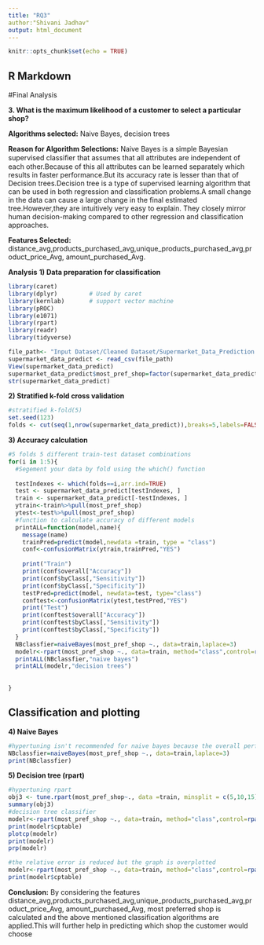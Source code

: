 ```yaml
---
title: "RQ3"
author:"Shivani Jadhav"
output: html_document
---
```


```r
knitr::opts_chunk$set(echo = TRUE)
```

## R Markdown

#Final Analysis

__3. What is the maximum likelihood of a customer to select a particular shop?__ <br />

__Algorithms selected:__ Naive Bayes, decision trees

__Reason for Algorithm Selections:__ Naive Bayes is a simple Bayesian supervised classiﬁer that assumes that all attributes are independent of each other.Because of this all attributes can be learned separately which results in faster performance.But its accuracy rate is lesser than that of Decision trees.Decision tree is a type of supervised learning algorithm that can be used in both regression and classification problems.A small change in the data can cause a large change in the final estimated tree.However,they are intuitively very easy to explain. They closely mirror human decision-making compared to other regression and classification approaches.

__Features Selected:__ distance_avg,products_purchased_avg,unique_products_purchased_avg,product_price_Avg, amount_purchased_Avg.

__Analysis__
__1) Data preparation for classification__
```r
library(caret)
library(dplyr)         # Used by caret
library(kernlab)       # support vector machine 
library(pROC)	
library(e1071)
library(rpart)
library(readr)
library(tidyverse)

file_path<- "Input Dataset/Cleaned Dataset/Supermarket_Data_Prediction.csv"
supermarket_data_predict <- read_csv(file_path)
View(supermarket_data_predict)
supermarket_data_predict$most_pref_shop=factor(supermarket_data_predict$most_pref_shop)
str(supermarket_data_predict)
```

__2) Stratified k-fold cross validation__

```r
#stratified k-fold(5)
set.seed(123)
folds <- cut(seq(1,nrow(supermarket_data_predict)),breaks=5,labels=FALSE)
```
__3)  Accuracy calculation__
```r
#5 folds 5 different train-test dataset combinations
for(i in 1:5){
  #Segement your data by fold using the which() function 
  
  testIndexes <- which(folds==i,arr.ind=TRUE)
  test <- supermarket_data_predict[testIndexes, ]
  train <- supermarket_data_predict[-testIndexes, ]
  ytrain<-train%>%pull(most_pref_shop)
  ytest<-test%>%pull(most_pref_shop)
  #function to calculate accuracy of different models
  printALL=function(model,name){
    message(name)
    trainPred=predict(model,newdata =train, type = "class")
    conf<-confusionMatrix(ytrain,trainPred,"YES")
    
    print("Train")
    print(conf$overall["Accuracy"])
    print(conf$byClass[,"Sensitivity"])
    print(conf$byClass[,"Specificity"])
    testPred=predict(model, newdata=test, type="class")
    conftest<-confusionMatrix(ytest,testPred,"YES")
    print("Test")
    print(conftest$overall["Accuracy"])
    print(conftest$byClass[,"Sensitivity"])
    print(conftest$byClass[,"Specificity"])
  }
  NBclassfier=naiveBayes(most_pref_shop ~., data=train,laplace=3)
  modelr<-rpart(most_pref_shop ~., data=train, method="class",control=rpart.control(cp=0.0001))
  printALL(NBclassfier,"naive bayes")
  printALL(modelr,"decision trees")
  
  
}
```
## Classification and plotting
__4) Naive Bayes __
```r
#hypertuning isn't recommended for naive bayes because the overall performance is affected by just one parameter i.e laplace
NBclassfier=naiveBayes(most_pref_shop ~., data=train,laplace=3)
print(NBclassfier)


```

__5) Decision tree (rpart) __
```r
#hypertuning rpart
obj3 <- tune.rpart(most_pref_shop~., data =train, minsplit = c(5,10,15))
summary(obj3)
#decision tree classifier
modelr<-rpart(most_pref_shop ~., data=train, method="class",control=rpart.control(cp=0.001))
print(modelr$cptable)
plotcp(modelr)
print(modelr)
prp(modelr)

#the relative error is reduced but the graph is overplotted
modelr<-rpart(most_pref_shop ~., data=train, method="class",control=rpart.control(cp=0.0001))
print(modelr$cptable)
```
__Conclusion:__
By considering the features distance_avg,products_purchased_avg,unique_products_purchased_avg,product_price_Avg, amount_purchased_Avg, most preferred shop is calculated and the above mentioned classification algorithms are applied.This will further help in predicting which shop the customer would choose